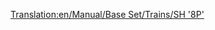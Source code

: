 [[Translation:en/Manual/Base Set/Trains/SH '8P']]
{{nl/Manual/Base Set/Trains/Treinen|Afbeelding=[[File:en/Manual/Base Set/Trains/Sh8p.png]]
|Kosten=£25,781 ($51.562)
|Snelheid=144 km/h (90 mph)
|Gewicht=170 t
|Kracht=1,600 hp (1.193 kW)
|Onderhoudskosten=£2,132 ($4.264)
|Ontworpen=1954
|Levensduur=23
|Capaciteit=N/A
|Omschrijving=De snelste, meest krachtige (en duurste) stoomlocomotief in TTD's gematigde klimaatzone. Liefhebbers van nostalgie kunnen problemen krijgen met latere upgrades...
|Real-life=Raar genoeg, is deze locomotief gebaseerd op de [https://www.wikipedia.org/wiki/BR Standard Class 8 British Railways Standard Class 8 "Duke of Gloucester" (EN)].
}}